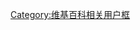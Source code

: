 {{Userbox
  |id=ПД
  |id-c=white 
  |info=这个用户是'''[[成长党]]支持者'''。
  |info-c=gray
  |border-c=black
}}
[[Category:支持成长党的维基人|{{PAGENAME}}]]
<noinclude>[[Category:维基百科相关用户框]]</noinclude>